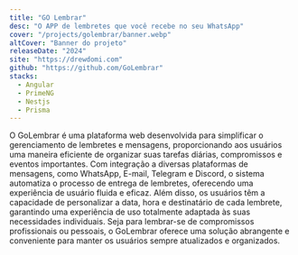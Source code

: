```yaml
---
title: "GO Lembrar"
desc: "O APP de lembretes que você recebe no seu WhatsApp"
cover: "/projects/golembrar/banner.webp"
altCover: "Banner do projeto"
releaseDate: "2024"
site: "https://drewdomi.com"
github: "https://github.com/GoLembrar"
stacks:
  - Angular
  - PrimeNG
  - Nestjs 
  - Prisma
---
```


O GoLembrar é uma plataforma web desenvolvida para simplificar o gerenciamento de lembretes e mensagens, proporcionando aos usuários uma maneira eficiente de organizar suas tarefas diárias, compromissos e eventos importantes. Com integração a diversas plataformas de mensagens, como WhatsApp, E-mail, Telegram e Discord, o sistema automatiza o processo de entrega de lembretes, oferecendo uma experiência de usuário fluida e eficaz. Além disso, os usuários têm a capacidade de personalizar a data, hora e destinatário de cada lembrete, garantindo uma experiência de uso totalmente adaptada às suas necessidades individuais. Seja para lembrar-se de compromissos profissionais ou pessoais, o GoLembrar oferece uma solução abrangente e conveniente para manter os usuários sempre atualizados e organizados.
